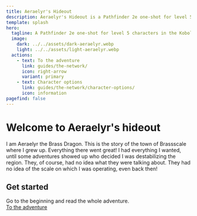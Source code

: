 ```yaml
---
title: Aeraelyr's Hideout
description: Aeraelyr's Hideout is a Pathfinder 2e one-shot for level 5 characters
template: splash
hero:
  tagline: A Pathfinder 2e one-shot for level 5 characters in the Kobold town of Brassscale
  image:
    dark: ../../assets/dark-aeraelyr.webp
    light: ../../assets/light-aeraelyr.webp
  actions:
    - text: To the adventure
      link: guides/the-network/
      icon: right-arrow
      variant: primary
    - text: Character options
      link: guides/the-network/character-options/
      icon: information
pagefind: false
---
```



# Welcome to Aeraelyr's hideout
I am Aeraelyr the Brass Dragon. This is the story of the town of Brassscale where I grew up.
Everything there went great! I had everything I wanted, until some adventures showed up who
decided I was destabilizing the region. They, of course, had no idea what they were talking
about. They had no idea of the scale on which I was operating, even back then!

## Get started

<CardGrid stagger>
	<Card title="Read it all" icon="open-book">
		Go to the beginning and read the whole adventure.<br />
		<a href="guides/the-network/">To the adventure</a>
	</Card>
	<Card 
		title="Character suggestions" 
		icon="add-document">
	</Card>
</CardGrid>
